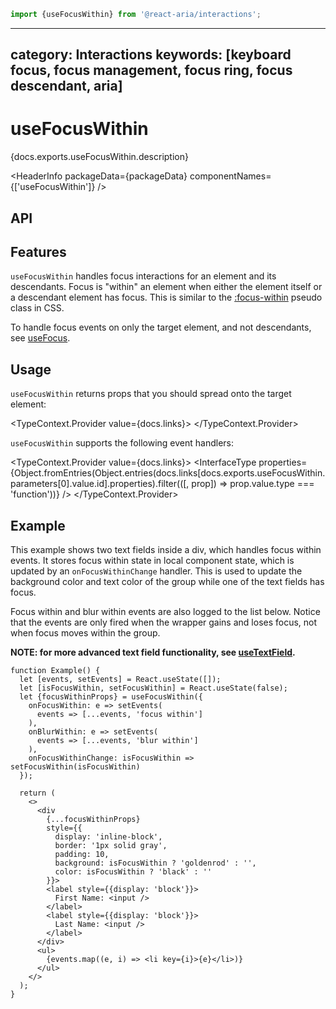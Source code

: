 <!-- Copyright 2020 Adobe. All rights reserved.
This file is licensed to you under the Apache License, Version 2.0 (the "License");
you may not use this file except in compliance with the License. You may obtain a copy
of the License at http://www.apache.org/licenses/LICENSE-2.0
Unless required by applicable law or agreed to in writing, software distributed under
the License is distributed on an "AS IS" BASIS, WITHOUT WARRANTIES OR REPRESENTATIONS
OF ANY KIND, either express or implied. See the License for the specific language
governing permissions and limitations under the License. -->



```jsx import
import {useFocusWithin} from '@react-aria/interactions';
```

---
category: Interactions
keywords: [keyboard focus, focus management, focus ring, focus descendant, aria]
---

# useFocusWithin

<p>{docs.exports.useFocusWithin.description}</p>

<HeaderInfo
  packageData={packageData}
  componentNames={['useFocusWithin']} />

## API

<FunctionAPI function={docs.exports.useFocusWithin} links={docs.links} />

## Features

`useFocusWithin` handles focus interactions for an element and its descendants. Focus is "within"
an element when either the element itself or a descendant element has focus. This is similar to
the [:focus-within](https://developer.mozilla.org/en-US/docs/Web/CSS/:focus-within) pseudo class
in CSS.

To handle focus events on only the target element, and not descendants, see [useFocus](useFocus.html).

## Usage

`useFocusWithin` returns props that you should spread onto the target element:

<TypeContext.Provider value={docs.links}>
  <InterfaceType properties={docs.links[docs.exports.useFocusWithin.return.id].properties} />
</TypeContext.Provider>

`useFocusWithin` supports the following event handlers:

<!-- filter props to only include events... -->
<TypeContext.Provider value={docs.links}>
  <InterfaceType properties={Object.fromEntries(Object.entries(docs.links[docs.exports.useFocusWithin.parameters[0].value.id].properties).filter(([, prop]) => prop.value.type === 'function'))} />
</TypeContext.Provider>

## Example

This example shows two text fields inside a div, which handles focus within events. It stores focus
within state in local component state, which is updated by an `onFocusWithinChange` handler. This is used
to update the background color and text color of the group while one of the text fields has focus.

Focus within and blur within events are also logged to the list below. Notice that the events are only
fired when the wrapper gains and loses focus, not when focus moves within the group.

**NOTE: for more advanced text field functionality, see [useTextField](useTextField.html).**

```tsx example
function Example() {
  let [events, setEvents] = React.useState([]);
  let [isFocusWithin, setFocusWithin] = React.useState(false);
  let {focusWithinProps} = useFocusWithin({
    onFocusWithin: e => setEvents(
      events => [...events, 'focus within']
    ),
    onBlurWithin: e => setEvents(
      events => [...events, 'blur within']
    ),
    onFocusWithinChange: isFocusWithin => setFocusWithin(isFocusWithin)
  });

  return (
    <>
      <div
        {...focusWithinProps}
        style={{
          display: 'inline-block',
          border: '1px solid gray',
          padding: 10,
          background: isFocusWithin ? 'goldenrod' : '',
          color: isFocusWithin ? 'black' : ''
        }}>
        <label style={{display: 'block'}}>
          First Name: <input />
        </label>
        <label style={{display: 'block'}}>
          Last Name: <input />
        </label>
      </div>
      <ul>
        {events.map((e, i) => <li key={i}>{e}</li>)}
      </ul>
    </>
  );
}
```
